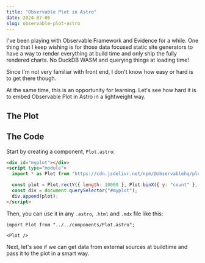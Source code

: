 ```yaml
---
title: "Observable Plot in Astro"
date: 2024-07-06
slug: observable-plot-astro
---
```


I've been playing with Observable Framework and Evidence for a while. One thing that I keep wishing is for those data focused static site generators to have a way to render everything at build time and only ship the fully rendered charts. No DuckDB WASM and querying things at loading time!

Since I'm not very familiar with front end, I don't know how easy or hard is to get there though.

At the same time, this is an opportunity for learning. Let's see how hard it is to embed Observable Plot in Astro in a lightweight way.

## The Plot


<Plot />

## The Code

Start by creating a component, `Plot.astro`:

```html
<div id="myplot"></div>
<script type="module">
  import * as Plot from "https://cdn.jsdelivr.net/npm/@observablehq/plot@0.6/+esm";

  const plot = Plot.rectY({ length: 10000 }, Plot.binX({ y: "count" }, { x: Math.random })).plot();
  const div = document.querySelector("#myplot");
  div.append(plot);
</script>
```

Then, you can use it in any `.astro`, `.html` and `.mdx` file like this:

```mdx
import Plot from "../../components/Plot.astro";

<Plot />
```

Next, let's see if we can get data from external sources at buildtime and pass it to the plot in a smart way.
